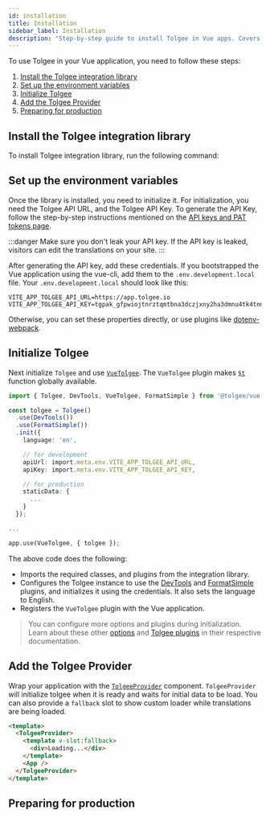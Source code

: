 ```yaml
---
id: installation
title: Installation
sidebar_label: Installation
description: "Step-by-step guide to install Tolgee in Vue apps. Covers library installation, environment setup, Tolgee initialization, and TolgeeProvider integration. Includes production preparation tips and code examples."
---
```



To use Tolgee in your Vue application, you need to follow these steps:

1. [Install the Tolgee integration library](#install-the-tolgee-integration-library)
2. [Set up the environment variables](#set-up-the-environment-variables)
3. [Initialize Tolgee](#initialize-tolgee)
4. [Add the Tolgee Provider](#add-the-tolgee-provider)
5. [Preparing for production](#preparing-for-production)


## Install the Tolgee integration library

To install Tolgee integration library, run the following command:

<InstallationTabs lib="@tolgee/vue" />

## Set up the environment variables

Once the library is installed, you need to initialize it. For initialization, you need the Tolgee API URL, and the Tolgee API Key. To generate the API Key, follow the step-by-step instructions mentioned on the [API keys and PAT tokens page](../../../platform/account_settings/api_keys_and_pat_tokens).

:::danger
Make sure you don't leak your API key. If the API key is leaked, visitors can edit the translations on your site.
:::

After generating the API key, add these credentials. If you bootstrapped the Vue application using the vue-cli, add them to the `.env.development.local` file. Your `.env.development.local` should look like this:

```env
VITE_APP_TOLGEE_API_URL=https://app.tolgee.io
VITE_APP_TOLGEE_API_KEY=tgpak_gfpwiojtnrztqmtbna3dczjxny2ha3dmnu4tk4tnnjvgc
```

Otherwise, you can set these properties directly, or use plugins like [dotenv-webpack](https://www.npmjs.com/package/dotenv-webpack).

## Initialize Tolgee

Next initialize `Tolgee` and use [`VueTolgee`](./api#vuetolgee-plugin). The `VueTolgee` plugin makes [`$t`](./translating#global-t-function) function globally available.

```ts
import { Tolgee, DevTools, VueTolgee, FormatSimple } from '@tolgee/vue';

const tolgee = Tolgee()
  .use(DevTools())
  .use(FormatSimple())
  .init({
    language: 'en',

    // for development
    apiUrl: import.meta.env.VITE_APP_TOLGEE_API_URL,
    apiKey: import.meta.env.VITE_APP_TOLGEE_API_KEY,

    // for production
    staticData: {
      ...
    }
  });

...

app.use(VueTolgee, { tolgee });
```

The above code does the following:

- Imports the required classes, and plugins from the integration library.
- Configures the Tolgee instance to use the [DevTools](../../api/web_package/plugins#devtools) and [FormatSimple](../../api/core_package/format-simple) plugins, and initializes it using the credentials. It also sets the language to English.
- Registers the `VueTolgee` plugin with the Vue application.

> You can configure more options and plugins during initialization. Learn about these other [options](../../api/core_package/options) and [Tolgee plugins](../../plugins) in their respective documentation.

## Add the Tolgee Provider

Wrap your application with the [`TolgeeProvider`](./api#tolgeeprovider) component. `TolgeeProvider` will initialize tolgee when it is ready and waits for initial data to be load. You can also provide a `fallback` slot to show custom loader while translations are being loaded.

```html
<template>
  <TolgeeProvider>
    <template v-slot:fallback>
      <div>Loading...</div>
    </template>
    <App />
  </TolgeeProvider>
</template>
```

## Preparing for production

<PreparingForProduction />

<ExampleBanner framework="Vue" />